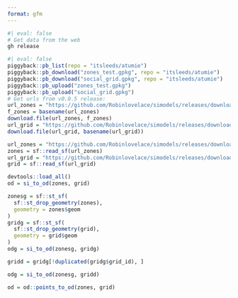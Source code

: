 ```yaml
---
format: gfm
---
```


```bash
#| eval: false
# Get data from the web
gh release 
```


```r
#| eval: false
piggyback::pb_list(repo = "itsleeds/atumie")
piggyback::pb_download("zones_test.gpkg", repo = "itsleeds/atumie")
piggyback::pb_download("social_grid.gpkg", repo = "itsleeds/atumie")
piggyback::pb_upload("zones_test.gpkg")
piggyback::pb_upload("social_grid.gpkg")
# Get urls from v0.0.5 release:
url_zones = "https://github.com/Robinlovelace/simodels/releases/download/v0.0.5/zones_test.gpkg"
f_zones = basename(url_zones)
download.file(url_zones, f_zones)
url_grid = "https://github.com/Robinlovelace/simodels/releases/download/v0.0.5/social_grid.gpkg"
download.file(url_grid, basename(url_grid))
```

```r
url_zones = "https://github.com/Robinlovelace/simodels/releases/download/v0.0.5/zones_test.gpkg"
zones = sf::read_sf(url_zones)
url_grid = "https://github.com/Robinlovelace/simodels/releases/download/v0.0.5/social_grid.gpkg"
grid = sf::read_sf(url_grid)
```

```r
devtools::load_all()
od = si_to_od(zones, grid)
```

```r
zonesg = sf::st_sf(
  sf::st_drop_geometry(zones),
  geometry = zones$geom
)
gridg = sf::st_sf(
  sf::st_drop_geometry(grid),
  geometry = grid$geom
)
odg = si_to_od(zonesg, gridg)

gridd = gridg[!duplicated(gridg$grid_id), ]

odg = si_to_od(zonesg, gridd)
```


```r
od = od::points_to_od(zones, grid)
```